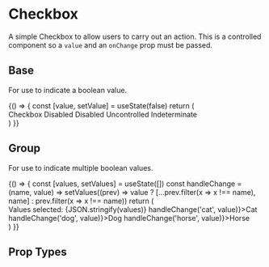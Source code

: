 
<Meta title='Components/Checkbox' component={Checkbox} />

# Checkbox
A simple Checkbox to allow users to carry out an action. This is a controlled component so a `value` and an `onChange` prop must be passed.

## Base
For use to indicate a boolean value.

<Preview>
  <Story name='Base'>
    {() => {
      const [value, setValue] = useState(false)
      return (
        <div>
          <Checkbox id={'checkbox'} value={value} onChange={setValue}>Checkbox</Checkbox>
          <Checkbox id={'checkbox-disabled'} disabled>Disabled</Checkbox>
          <Checkbox id={'checkbox-disabled-checked'} value={true} disabled>Disabled</Checkbox>
          <Checkbox id={'checkbox-uncontrolled'} uncontrolled>Uncontrolled</Checkbox>
          <Checkbox id={'checkbox'} value={value} onChange={setValue} indeterminate>Indeterminate</Checkbox>
        </div>
      )
    }}
  </Story>
</Preview>

## Group
For use to indicate multiple boolean values.

<Preview>
  <Story name='Group'>
    {() => {
      const [values, setValues] = useState([])
      const handleChange = (name, value) => setValues((prev) => value 
        ? [...prev.filter(x => x !== name), name] 
        : prev.filter(x => x !== name))
      return (
        <div>
          <Text>Values selected: {JSON.stringify(values)}</Text>
          <Checkbox name={'checkbox'} value={values.includes('cat')} onChange={(value) => handleChange('cat', value)}>Cat</Checkbox>
          <Checkbox name={'checkbox'} value={values.includes('dog')} onChange={(value) => handleChange('dog', value)}>Dog</Checkbox>
          <Checkbox name={'checkbox'} value={values.includes('horse')} onChange={(value) => handleChange('horse', value)}>Horse</Checkbox>
        </div>
      )
    }}
  </Story>
</Preview>

## Prop Types

<Props of={Checkbox} />